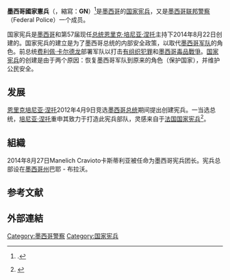 {{Infobox law enforcement agency
|agencyname = 墨西哥國家憲兵
|nativename = Gendarmería Nacional Mexicana
|commonname = División de Gendarmería de la Policía Federal
|abbreviation = GN
|logo =Logo de Gendarmeria Mexico.png
|logocaption = 国家宪兵 (墨西哥)徽纹章
|flag =
|flagcaption =
|mission =
|formed = 2014年8月22日
|employees =5000人（2015年）
|country = 墨西哥
|federal = footnote
|map =
|mapcaption =
|sizearea =
|sizepopulation =
|legaljuris =
|governingbody =
|governingbodyscnd =
|police = Yes
|gendarmerie = Yes
|local = footnote
|electeetype =
|chief1name = [[Manelich_Castilla_Cravioto|Manelich Castilla Cravioto]]
|chief1position = 首席长官
|chief2name = [[Manuel_Mondragón|Manuel Mondragón]]
|chief2position = [[警监|警监]]
|parentagency =[[墨西哥联邦警察|墨西哥联邦警察]]
|child1agency =
|unittype =
|unitname =
}}

'''墨西哥國家憲兵'''（'''{{lang|es|Gendarmería Nacional Mexicana}}'''，縮寫：'''GN'''）<ref>{{Link |url=http://www.imagen.com.mx/arranca-la-gendarmeria-nacional-con-5-mil-elementos |titre=Arranca la Gendarmería Nacional con 5 mil elementos }} {{Wayback|url=http://www.imagen.com.mx/arranca-la-gendarmeria-nacional-con-5-mil-elementos |date=20160303201757 }}.</ref>是[[墨西哥|墨西哥]]的[[国家宪兵|国家宪兵]]，又是[[墨西哥联邦警察|墨西哥联邦警察]]（Federal Police）一个成员。

国家宪兵是[[墨西哥|墨西哥]]和第57届现任[[总统|总统]][[恩里克·培尼亚·涅托|恩里克·培尼亚·涅托]]主持下2014年8月22日创建的。国家宪兵的建立是为了墨西哥总统的内部安全政策，以取代[[墨西哥军队|墨西哥军队]]的角色。前总统[[费利佩·卡尔德龙|费利佩·卡尔德龙]]部署军队以打击[[有组织犯罪|有组织犯罪]]和[[墨西哥毒品戰爭|墨西哥毒品戰爭]]。[[国家宪兵|国家宪兵]]的创建是由于两个原因：恢复墨西哥军队到原来的角色（保护国家），并维护公民安全。

== 发展 ==
[[恩里克培尼亚·涅托|恩里克培尼亚·涅托]]2012年4月9日竞选[[墨西哥总统|墨西哥总统]]期间提出创建宪兵。一当选总统，[[培尼亚·涅托|培尼亚·涅托]]重申其致力于打造此宪兵部队，灵感来自于[[国家宪兵_(法国)|法国国家宪兵]]<ref>{{Link| URL= http://www.lopinion.fr/blog/secret-defense/gendarmerie-s-exporte-mexique-15692|site lopinion.fr}}</ref>。
== 組織 ==
2014年8月27日Manelich Cravioto卡斯蒂利亚被任命为墨西哥宪兵团长。宪兵总部设在[[墨西哥州|墨西哥州]]巴耶 - 布拉沃。

==参考文献==
{{Reflist}}

== 外部連結 ==
{{Gendamerie}}

[[Category:墨西哥警察|Category:墨西哥警察]]
[[Category:国家宪兵|Category:国家宪兵]]